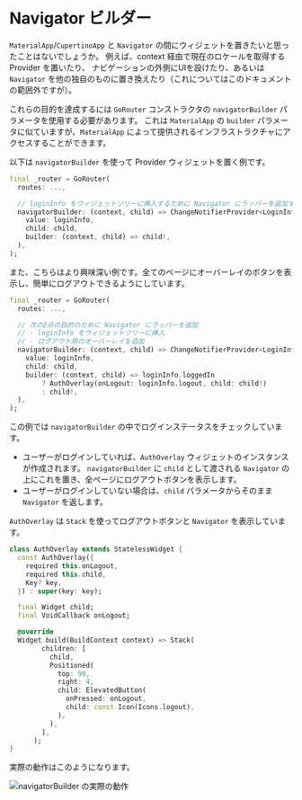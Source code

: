 # Navigator ビルダー

`MaterialApp`/`CupertinoApp` と `Navigator` の間にウィジェットを置きたいと思ったことはないでしょうか。
例えば、context 経由で現在のロケールを取得する Provider を置いたり、
ナビゲーションの外側にUIを設けたり、あるいは `Navigator` を他の独自のものに置き換えたり（これについてはこのドキュメントの範囲外ですが）。

これらの目的を達成するには `GoRouter` コンストラクタの `navigatorBuilder` パラメータを使用する必要があります。
これは `MaterialApp` の `builder` パラメータに似ていますが、`MaterialApp` によって提供されるインフラストラクチャにアクセスすることができます。

以下は `navigatorBuilder` を使って Provider ウィジェットを置く例です。

```dart
final _router = GoRouter(
  routes: ...,

  // loginInfo をウィジェットツリーに挿入するために Navigator にラッパーを追加する
  navigatorBuilder: (context, child) => ChangeNotifierProvider<LoginInfo>.value(
    value: loginInfo,
    child: child,
    builder: (context, child) => child!,
  ),
);
```

また、こちらはより興味深い例です。全てのページにオーバーレイのボタンを表示し、簡単にログアウトできるようにしています。

```dart
final _router = GoRouter(
  routes: ...,

  // 次の2点の目的のために Navigator にラッパーを追加
  // - loginInfo をウィジェットツリーに挿入
  // - ログアウト用のオーバーレイを追加
  navigatorBuilder: (context, child) => ChangeNotifierProvider<LoginInfo>.value(
    value: loginInfo,
    child: child,
    builder: (context, child) => loginInfo.loggedIn
        ? AuthOverlay(onLogout: loginInfo.logout, child: child!)
        : child!,
  ),
);
```

この例では `navigatorBuilder` の中でログインステータスをチェックしています。

- ユーザーがログインしていれば、`AuthOverlay` ウィジェットのインスタンスが作成されます。
`navigatorBuilder` に `child` として渡される `Navigator` の上にこれを置き、全ページにログアウトボタンを表示します。
- ユーザーがログインしていない場合は、`child` パラメータからそのまま `Navigator` を返します。

`AuthOverlay` は `Stack` を使ってログアウトボタンと `Navigator` を表示しています。

```dart
class AuthOverlay extends StatelessWidget {
  const AuthOverlay({
    required this.onLogout,
    required this.child,
    Key? key,
  }) : super(key: key);

  final Widget child;
  final VoidCallback onLogout;

  @override
  Widget build(BuildContext context) => Stack(
        children: [
          child,
          Positioned(
            top: 90,
            right: 4,
            child: ElevatedButton(
              onPressed: onLogout,
              child: const Icon(Icons.logout),
            ),
          ),
        ],
      );
}
```

実際の動作はこのようになります。

![navigatorBuilder の実際の動作](../images/nav_builder.gif)
